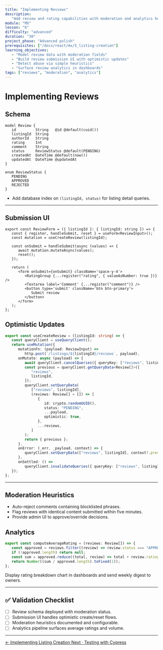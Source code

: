```yaml
---
title: "Implementing Reviews"
description:
   "Add review and rating capabilities with moderation and analytics hooks."
module: "MX"
lesson: "6"
difficulty: "advanced"
duration: "30"
project_phase: "Advanced polish"
prerequisites: ["/docs/react/mx/5_listing-creation"]
learning_objectives:
   - "Model review data with moderation fields"
   - "Build review submission UI with optimistic updates"
   - "Detect abuse via simple heuristics"
   - "Surface review analytics in dashboards"
tags: ["reviews", "moderation", "analytics"]
---
```


# Implementing Reviews

## Schema

```prisma filename="prisma/schema.prisma"
model Review {
   id         String   @id @default(cuid())
   listingId  String
   authorId   String
   rating     Int
   comment    String
   status     ReviewStatus @default(PENDING)
   createdAt  DateTime @default(now())
   updatedAt  DateTime @updatedAt
}

enum ReviewStatus {
   PENDING
   APPROVED
   REJECTED
}
```

-  Add database index on `(listingId, status)` for listing detail queries.

---

## Submission UI

```tsx filename="src/features/reviews/ReviewForm.tsx"
export const ReviewForm = ({ listingId }: { listingId: string }) => {
   const { register, handleSubmit, reset } = useForm<ReviewInput>();
   const mutation = useCreateReview(listingId);

   const onSubmit = handleSubmit(async (values) => {
      await mutation.mutateAsync(values);
      reset();
   });

   return (
      <form onSubmit={onSubmit} className='space-y-4'>
         <RatingGroup {...register("rating", { valueAsNumber: true })} />
         <Textarea label='Comment' {...register("comment")} />
         <button type='submit' className='btn btn-primary'>
            Submit review
         </button>
      </form>
   );
};
```

## Optimistic Updates

```ts filename="src/features/reviews/api.ts"
export const useCreateReview = (listingId: string) => {
   const queryClient = useQueryClient();
   return useMutation({
      mutationFn: (payload: ReviewInput) =>
         http.post(`/listings/${listingId}/reviews`, payload),
      onMutate: async (payload) => {
         await queryClient.cancelQueries({ queryKey: ["reviews", listingId] });
         const previous = queryClient.getQueryData<Review[]>([
            "reviews",
            listingId,
         ]);
         queryClient.setQueryData(
            ["reviews", listingId],
            (reviews: Review[] = []) => [
               {
                  id: crypto.randomUUID(),
                  status: "PENDING",
                  ...payload,
                  optimistic: true,
               },
               ...reviews,
            ]
         );
         return { previous };
      },
      onError: (_err, _payload, context) => {
         queryClient.setQueryData(["reviews", listingId], context?.previous);
      },
      onSettled: () =>
         queryClient.invalidateQueries({ queryKey: ["reviews", listingId] }),
   });
};
```

---

## Moderation Heuristics

-  Auto-reject comments containing blocklisted phrases.
-  Flag reviews with identical content submitted within five minutes.
-  Provide admin UI to approve/override decisions.

## Analytics

```ts filename="src/features/reviews/metrics.ts"
export const computeAverageRating = (reviews: Review[]) => {
   const approved = reviews.filter((review) => review.status === "APPROVED");
   if (!approved.length) return null;
   const sum = approved.reduce((total, review) => total + review.rating, 0);
   return Number((sum / approved.length).toFixed(1));
};
```

Display rating breakdown chart in dashboards and send weekly digest to owners.

---

## ✅ Validation Checklist

-  [ ] Review schema deployed with moderation status.
-  [ ] Submission UI handles optimistic create/reset flows.
-  [ ] Moderation heuristics documented and configurable.
-  [ ] Analytics pipeline surfaces average ratings and volume.

---

<div className='mt-8 flex justify-between'>
   <a
      href='/docs/react/mx/5_listing-creation'
      className='text-sm font-medium text-muted-foreground hover:text-foreground'
   >
      ← Implementing Listing Creation
   </a>
   <a
      href='/docs/react/mx/7_cypress-testing'
      className='text-sm font-medium text-primary hover:text-primary/80'
   >
      Next · Testing with Cypress
   </a>
</div>
